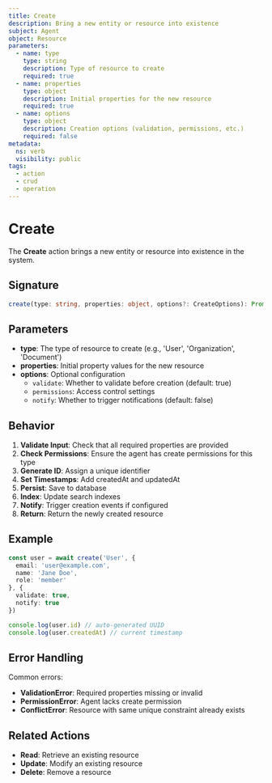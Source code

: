 ```yaml
---
title: Create
description: Bring a new entity or resource into existence
subject: Agent
object: Resource
parameters:
  - name: type
    type: string
    description: Type of resource to create
    required: true
  - name: properties
    type: object
    description: Initial properties for the new resource
    required: true
  - name: options
    type: object
    description: Creation options (validation, permissions, etc.)
    required: false
metadata:
  ns: verb
  visibility: public
tags:
  - action
  - crud
  - operation
---
```


# Create

The **Create** action brings a new entity or resource into existence in the system.

## Signature

```typescript
create(type: string, properties: object, options?: CreateOptions): Promise<Resource>
```

## Parameters

- **type**: The type of resource to create (e.g., 'User', 'Organization', 'Document')
- **properties**: Initial property values for the new resource
- **options**: Optional configuration
  - `validate`: Whether to validate before creation (default: true)
  - `permissions`: Access control settings
  - `notify`: Whether to trigger notifications (default: false)

## Behavior

1. **Validate Input**: Check that all required properties are provided
2. **Check Permissions**: Ensure the agent has create permissions for this type
3. **Generate ID**: Assign a unique identifier
4. **Set Timestamps**: Add createdAt and updatedAt
5. **Persist**: Save to database
6. **Index**: Update search indexes
7. **Notify**: Trigger creation events if configured
8. **Return**: Return the newly created resource

## Example

```typescript
const user = await create('User', {
  email: 'user@example.com',
  name: 'Jane Doe',
  role: 'member'
}, {
  validate: true,
  notify: true
})

console.log(user.id) // auto-generated UUID
console.log(user.createdAt) // current timestamp
```

## Error Handling

Common errors:
- **ValidationError**: Required properties missing or invalid
- **PermissionError**: Agent lacks create permission
- **ConflictError**: Resource with same unique constraint already exists

## Related Actions

- **Read**: Retrieve an existing resource
- **Update**: Modify an existing resource
- **Delete**: Remove a resource
